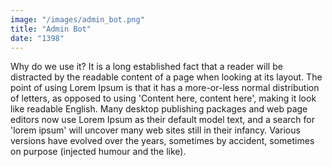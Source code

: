 ```yaml
---
image: "/images/admin_bot.png"
title: "Admin Bot"
date: "1398"
---
```


Why do we use it? It is a long established fact that
a reader will be distracted by the readable content
of a page when looking at its layout. The point of
using Lorem Ipsum is that it has a more-or-less
normal distribution of letters, as opposed to using
'Content here, content here', making it look like
readable English. Many desktop publishing packages
and web page editors now use Lorem Ipsum as their
default model text, and a search for 'lorem ipsum'
will uncover many web sites still in their infancy.
Various versions have evolved over the years,
sometimes by accident, sometimes on purpose
(injected humour and the like).
